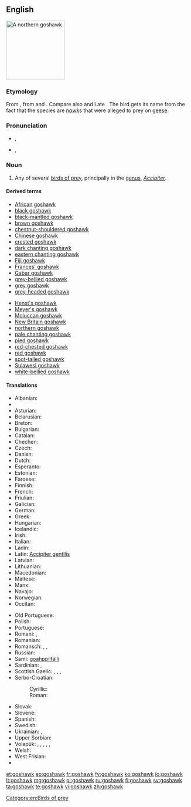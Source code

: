 ==English==
[[Image:Northern_Goshawk_ad_M2.jpg|thumb|right|160px|A northern goshawk]]
{{wikipedia}}

===Etymology===
From {{etyl|ang|en}} {{term/t|ang|gōshafoc||goose hawk}}, from {{term/t|ang|gōs||goose}} and {{term|hafoc||hawk|lang=ang}}. Compare also {{etyl|non|en}} {{term|lang=non|gáshaukr}} and Late {{etyl|enm|en}} {{term|gosling|lang=enm}}. The bird gets its name from the fact that the species are ''[[hawk]]''s that were alleged to prey on [[geese]].

===Pronunciation===
* {{a|UK}} {{IPA|/ˈɡɒs.hɔːk/}}, {{X-SAMPA|/"gQs.hO:k/}}
* {{a|CA}} {{IPA|/ˈɡɑs.hɑk/}}, {{X-SAMPA|/"gAs.hAk/}}

===Noun===
{{en-noun}}

# Any of several [[bird of prey|birds of prey]], principally in the [[genus]], ''[[Accipiter]]''.

====Derived terms====
{{rel-top|terms derived from ''goshawk''}}
* [[African goshawk]]
* [[black goshawk]]
* [[black-mantled goshawk]]
* [[brown goshawk]]
* [[chestnut-shouldered goshawk]]
* [[Chinese goshawk]]
* [[crested goshawk]]
* [[dark chanting goshawk]]
* [[eastern chanting goshawk]]
* [[Fiji goshawk]]
* [[Frances' goshawk]]
* [[Gabar goshawk]]
* [[grey-bellied goshawk]]
* [[grey goshawk]]
* [[grey-headed goshawk]]
{{rel-mid}}
* [[Henst's goshawk]]
* [[Meyer's goshawk]]
* [[Moluccan goshawk]]
* [[New Britain goshawk]]
* [[northern goshawk]]
* [[pale chanting goshawk]]
* [[pied goshawk]]
* [[red-chested goshawk]]
* [[red goshawk]]
* [[spot-tailed goshawk]]
* [[Sulawesi goshawk]]
* [[white-bellied goshawk]]
{{rel-bottom}}

====Translations====
{{trans-top|bird of prey}}
* Albanian: {{t-|sq|gjeraqina}}
* {{trreq|ar}}
* Asturian: {{t-|ast|ferre|m}}
* Belarusian: {{t-|be|цецярук}}
* Breton: {{t-|br|gwazsparfell}}
* Bulgarian: {{t-|bg|голям ястреб|tr=goljam jastreb}}
* Catalan: {{t-|ca|astor|m}}
* Chechen: {{tø|ce|куьйра}}
* Czech: {{t-|cs|jestřáb}}
* Danish: {{t-|da|duehøg}}
* Dutch: {{t+|nl|havik|m}}
* Esperanto: {{t-|eo|akcipitro}}
* Estonian: {{t-|et|kanakull}}
* Faroese: {{t-|fo|høsnaheykur}}
* Finnish: {{t+|fi|kanahaukka}}
* French: {{t+|fr|autour|m}}
* Friulian: {{tø|fur|cagnŕs}}
* Galician: {{t+|gl|azor|m}}
* German: {{t+|de|Habicht|m}}
* Greek: {{t-|el|διπλοσάινο}}
* Hungarian: {{t+|hu|héja}}
* Icelandic: {{t-|is|gáshaukur}}
* Irish: {{t-|ga|spioróg mhór|f}}
* Italian: {{t+|it|astore|m}}
* Ladin: {{tø|lld|sparvel gran}}
* Latin: [[Accipiter gentilis]]
* Latvian: {{t-|lv|vistu vanags}}
* Lithuanian: {{t+|lt|vištvanagis}}
* Macedonian: {{t-|mk|jастреб кокошкар|tr=jastreb kokoškar}}
* Maltese: {{t-|mt|sparvier tal-ħamiem}}
* Manx: {{t-|gv|shawk ny sperriu|m}}
* Navajo: {{tø|nv|giníłbáhí}}
* Norwegian: {{t-|no|hønsehauk}}
* Occitan: {{t-|oc|astor}}
{{trans-mid}}
* Old Portuguese: {{tø|roa-ptg|açor}}
* Polish: {{t+|pl|jastrząb|m}}
* Portuguese: {{t+|pt|açor|m}}
* Romani: {{tø|rom|hulyo|m}}, {{tø|rom|hulyaika|f}}
* Romanian: {{t+|ro|uliu}}
* Romansch: {{t-|rm|sprer}}, {{t-|rm|sprer gond}}, {{t-|rm|sprer da giaglinas}}
* Russian: {{t+|ru|тетеревятник|tr=teterevjatnik}}
* Sami: [[goahppilfálli]]
* Sardinian: {{t-|sc|stori columbinu}}, {{t-|sc|istore lepperajolu}}
* Scottish Gaelic: {{t-|gd|glas-sheabhag|f}}, {{t-|gd|seabhag-riabhach|f}}, {{t-|gd|seabhag-mhór|f}}, {{t-|gd|gos-sheabhag|f}}
* Serbo-Croatian:
*: Cyrillic: {{t-|sh|jастреб кокошар}}
*: Roman: {{t-|sh|jastreb kokošar}}
* Slovak: {{t-|sk|jastrab lesný}}
* Slovene: {{t-|sl|kragulj}}
* Spanish: {{t+|es|azor|m}}
* Swedish: {{t|sv|duvhök|c}}
* Ukrainian: {{t-|uk|яструб великий}}, {{t-|uk|тетерев’ятник}}
* Upper Sorbian: {{t-|hsb|jatřob}}
* Volapük: {{qualifier|♂♀}} {{t-|vo|gokahauk}}, {{qualifier|♂}} {{t-|vo|gokahihauk}}, {{qualifier|♀}} {{t-|vo|gokajihauk}}, {{qualifier|♂♀ offspring, young}} {{t-|vo|gokahaukül}}, {{qualifier|♂ offspring}} {{t-|vo|gokahihaukül}}, {{qualifier|♀ offspring}} {{t-|vo|gokajihaukül}}
* Welsh: {{t-|cy|gwalch marth|m}}
* West Frisian: {{t-|fy|hauk}}
* {{trreq|yi}}
{{trans-bottom}}

[[Category:en:Birds of prey]]

[[et:goshawk]]
[[eo:goshawk]]
[[fr:goshawk]]
[[fy:goshawk]]
[[ko:goshawk]]
[[io:goshawk]]
[[lt:goshawk]]
[[mg:goshawk]]
[[pl:goshawk]]
[[ru:goshawk]]
[[fi:goshawk]]
[[sv:goshawk]]
[[ta:goshawk]]
[[te:goshawk]]
[[vi:goshawk]]
[[zh:goshawk]]